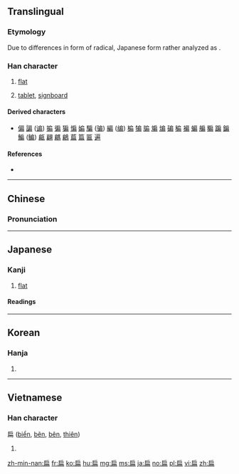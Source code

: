 {{also|碥}}
==Translingual==
{{ja-forms|扁|扁|扁}}

===Etymology===
{{Han compound|戶|冊|ls=ic}}

Due to differences in form of radical, Japanese form rather analyzed as {{Han compound|戸|冊}}.

===Han character===
{{Han char|rn=63|rad=戶|as=05|sn=9|four=3022<sub>7</sub>|canj=竹尸月廿 (HSBT), 戈尸月廿 (ISBT), X戈尸月廿 (XISBT)|ids=⿸[[戶]][[冊]], ⿸[[户]]冊, ⿸[[戸]]冊}}

# {{qualifier|adjective}} [[flat]]
# [[tablet]], [[signboard]]

====Derived characters====
* [[偏]] [[諞]] ([[谝]]) [[揙]] [[徧]] [[猵]] [[惼]] [[媥]] [[騙]] ([[骗]]) [[編]] ([[编]]) [[楄]] [[犏]] [[牑]] [[斒]] [[煸]] [[碥]] [[稨]] [[褊]] [[蝙]] [[艑]] [[糄]] [[蹁]] [[鍽]] [[鯿]] ([[鳊]]) [[甂]] [[翩]] [[騗]] [[鶣]] [[萹]] [[篇]] [[匾]] [[遍]]

====References====
* {{Han ref|kx=0415.220|dkj=11724|dj=0760.090|hdz=32261.110|uh=6241}}

----

==Chinese==
{{zh-forms}}

===Pronunciation===
{{zh-pron
|m=biǎn
|c=bin2,pin1
|mn=pián/píⁿ
|mc=y
|oc=y
|ma=Zh-bian.ogg
|cat=a,n
}}

----

==Japanese==

===Kanji===
{{ja-kanji|grade=|rs=戶05}}

# [[flat]] {{qualifier|adjective}}

====Readings====
{{ja-readings
|goon=[[へん]] (hen)
|kanon=[[へん]] (hen)
|kun=[[ひらたい]] (hiratai) {{qualifier|rare}}
}}

----

==Korean==

===Hanja===
{{ko-hanja|hangeul=[[편]], [[변]]|eumhun=작을|rv=pyeon, byeon|mr=p'yŏn, pyŏn|y=phyen, pyen}}

# {{defn|lang=ko|sort=戶05}}

----

==Vietnamese==

===Han character===
扁 ([[biển]], [[bẽn]], [[bên]], [[thiên]])

# {{defn|lang=vi|sort=戶05}}

[[zh-min-nan:扁]]
[[fr:扁]]
[[ko:扁]]
[[hu:扁]]
[[mg:扁]]
[[ms:扁]]
[[ja:扁]]
[[no:扁]]
[[pl:扁]]
[[vi:扁]]
[[zh:扁]]